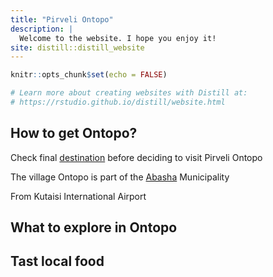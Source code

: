 ```yaml
---
title: "Pirveli Ontopo"
description: |
  Welcome to the website. I hope you enjoy it!
site: distill::distill_website
---
```



```r
knitr::opts_chunk$set(echo = FALSE)

# Learn more about creating websites with Distill at:
# https://rstudio.github.io/distill/website.html

```

## How to get Ontopo?

Check final [destination](https://goo.gl/maps/JEShWW4shghSaDLCA) before deciding to visit Pirveli Ontopo

The village Ontopo is part of the [Abasha](https://www.google.com/maps/place/%E1%83%90%E1%83%91%E1%83%90%E1%83%A8%E1%83%90/data=!4m2!3m1!1s0x405c540482872587:0xb63670b21d6a34b1?sa=X&ved=2ahUKEwj3z6nOlK_4AhUASvEDHRdFCuEQ8gF6BAhgEAE) Municipality

From Kutaisi International Airport 




## What to explore in Ontopo



## Tast local food

